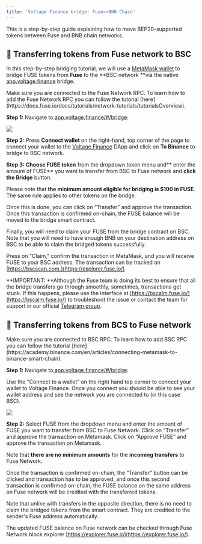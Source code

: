 ```yaml
---
title: 'Voltage Finance bridge: Fuse<>BNB Chain'
---
```


This is a step-by-step guide explaining how to move BEP20-supported tokens between Fuse and BNB chain networks.

## 🌉 Transferring tokens from Fuse network to BSC

In this step-by-step bridging tutorial, we will use a [MetaMask wallet](https://metamask.io/download/) to bridge FUSE tokens from **Fuse** to the **BSC network **via the native [app.voltage.finance](https://app.voltage.finance/#/bridge) bridge.

<Admonition type="info" title="Note">
  Make sure you are connected to the Fuse Network RPC. To learn how to add the Fuse Network RPC you can follow the tutorial [here](https://docs.fuse.io/docs/tutorials/network-tutorials/tutorialsOverview).
</Admonition>

**Step 1:** Navigate to[ ](https://fuseswap.com/)[app.voltage.finance/#/bridge](https://app.voltage.finance/#/bridge):

![](/img/Pasted_Image_28_05_2023__15_36.jpg)

**Step 2:** Press **Connect wallet** on the right-hand, top corner of the page to connect your wallet to the [Voltage Finance](https://app.voltage.finance/) DApp and click on **To Binance** to bridge to BSC network.

**Step 3: Choose FUSE token** from the dropdown token menu and** enter the amount of FUSE** you want to transfer from BSC to Fuse network and **click the Bridge** button.

Please note that **the minimum amount eligible for bridging is $100 in FUSE**. The same rule applies to other tokens on the bridge.

Once this is done, you can click on “Transfer” and approve the transaction. Once this transaction is confirmed on-chain, the FUSE balance will be moved to the bridge smart contract.

Finally, you will need to claim your FUSE from the bridge contract on BSC. Note that you will need to have enough BNB on your destination address on BSC to be able to claim the bridged tokens successfully.

Press on "Claim," confirm the transaction in MetaMask, and you will receive FUSE to your BSC address. The transaction can be tracked on [https://bscscan.com.](https://explorer.fuse.io/)

**IMPORTANT: **Although the Fuse team is doing its best to ensure that all the bridge transfers go through smoothly, sometimes, transactions get stuck. If this happens, please use the interface at [https://bscalm.fuse.io/](https://bscalm.fuse.io/) to troubleshoot the issue or contact the team for support in our official [Telegram group](htps://t.me/fuse.io).

## 🌉 Transferring tokens from BCS to Fuse network

<Admonition type="note" title="Note">
  Make sure you are connected to BSC RPC. To learn how to add BSC RPC you can follow the tutorial [here](https://academy.binance.com/en/articles/connecting-metamask-to-binance-smart-chain).
</Admonition>

**Step 1:** Navigate to[ ](https://fuseswap.com/)[app.voltage.finance/#/bridge](https://app.voltage.finance/#/bridge):

Use the “Connect to a wallet” on the right hand top corner to connect your wallet to Voltage Finance. Once you connect you should be able to see your wallet address and see the network you are connected to (in this case BSC).

![](/img/Pasted_Image_28_05_2023__15_44.jpg)

**Step 2:**
Select FUSE from the dropdown menu and enter the amount of FUSE you want to transfer from BSC to Fuse Network. Click on “Transfer” and approve the transaction on Metamask. Click on “Approve FUSE” and approve the transaction on Metamask.

Note that **there are no minimum amounts** for the **incoming transfers** to Fuse Network.

Once the transaction is confirmed on-chain, the “Transfer” button can be clicked and transaction has to be approved, and once this second transaction is confirmed on-chain, the FUSE balance on the same address on Fuse network will be credited with the transferred tokens.

Note that unlike with transfers in the opposite direction, there is no need to claim the bridged tokens from the smart contract. They are credited to the sender's Fuse address automatically.

The updated FUSE balance on Fuse network can be checked through Fuse Network block explorer [https://explorer.fuse.io](https://explorer.fuse.io/).

